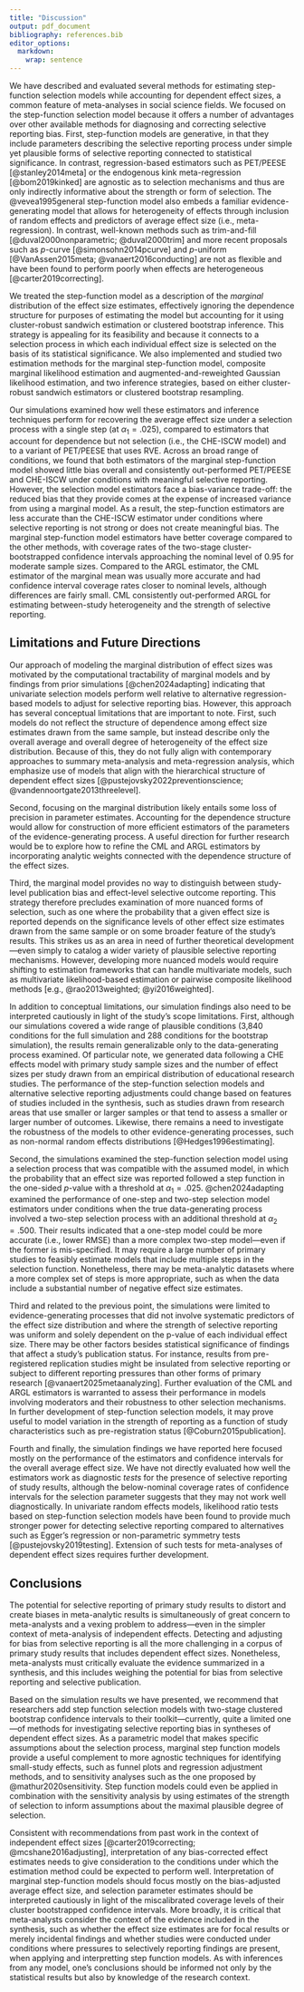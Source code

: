 ```yaml
---
title: "Discussion"
output: pdf_document
bibliography: references.bib
editor_options: 
  markdown: 
    wrap: sentence
---
```


We have described and evaluated several methods for estimating step-function selection models while accounting for dependent effect sizes, a common feature of meta-analyses in social science fields. 
We focused on the step-function selection model because it offers a number of advantages over other available methods for diagnosing and correcting selective reporting bias. 
First, step-function models are generative, in that they include parameters describing the selective reporting process under simple yet plausible forms of selective reporting connected to statistical significance.
In contrast, regression-based estimators such as PET/PEESE [@stanley2014meta] or the endogenous kink meta-regression [@bom2019kinked] are agnostic as to selection mechanisms and thus are only indirectly informative about the strength or form of selection.
The @vevea1995general step-function model also embeds a familiar evidence-generating model that allows for heterogeneity of effects through inclusion of random effects and predictors of average effect size (i.e., meta-regression).
In contrast, well-known methods such as trim-and-fill [@duval2000nonparametric; @duval2000trim] and more recent proposals such as $p$-curve [@simonsohn2014pcurve] and $p$-uniform [@VanAssen2015meta; @vanaert2016conducting] are not as flexible and have been found to perform poorly when effects are heterogeneous [@carter2019correcting].

We treated the step-function model as a description of the _marginal_ distribution of the effect size estimates, effectively ignoring the dependence structure for purposes of estimating the model but accounting for it using cluster-robust sandwich estimation or clustered bootstrap inference. 
This strategy is appealing for its feasibility and because it connects to a selection process in which each individual effect size is selected on the basis of its statistical significance.
We also implemented and studied two estimation methods for the marginal step-function model, composite marginal likelihood estimation and augmented-and-reweighted Gaussian likelihood estimation, and two inference strategies, based on either cluster-robust sandwich estimators or clustered bootstrap resampling.

Our simulations examined how well these estimators and inference techniques perform for recovering the average effect size under a selection process with a single step (at $\alpha_1 = .025$), compared to estimators that account for dependence but not selection (i.e., the CHE-ISCW model) and to a variant of PET/PEESE that uses RVE. 
Across an broad range of conditions, we found that both estimators of the marginal step-function model showed little bias overall and consistently out-performed PET/PEESE and CHE-ISCW under conditions with meaningful selective reporting.
However, the selection model estimators face a bias-variance trade-off: 
the reduced bias that they provide comes at the expense of increased variance from using a marginal model. As a result, the step-function estimators are less accurate than the CHE-ISCW estimator under conditions where selective reporting is not strong or does not create meaningful bias. 
The marginal step-function model estimators have better coverage compared to the other methods, with coverage rates of the two-stage cluster-bootstrapped confidence intervals approaching the nominal level of 0.95 for moderate sample sizes. 
Compared to the ARGL estimator, the CML estimator of the marginal mean was usually more accurate  and had confidence interval coverage rates closer to nominal levels, although differences are fairly small.
CML consistently out-performed ARGL for estimating between-study heterogeneity and the strength of selective reporting.

## Limitations and Future Directions

Our approach of modeling the marginal distribution of effect sizes was motivated by the computational tractability of marginal models and by findings from prior simulations [@chen2024adapting] indicating that univariate selection models perform well relative to alternative regression-based models to adjust for selective reporting bias.
However, this approach has several conceptual limitations that are important to note.
First, such models do not reflect the structure of dependence among effect size estimates drawn from the same sample, but instead describe only the overall average and overall degree of heterogeneity of the effect size distribution.
Because of this, they do not fully align with contemporary approaches to summary meta-analysis and meta-regression analysis, which emphasize use of models that align with the hierarchical structure of dependent effect sizes [@pustejovsky2022preventionscience; @vandennoortgate2013threelevel].

Second, focusing on the marginal distribution likely entails some loss of precision in parameter estimates. 
Accounting for the dependence structure would allow for construction of more efficient estimators of the parameters of the evidence-generating process.
A useful direction for further research would be to explore how to refine the CML and ARGL estimators by incorporating analytic weights connected with the dependence structure of the effect sizes.

Third, the marginal model provides no way to distinguish between study-level publication bias and effect-level selective outcome reporting.
This strategy therefore precludes examination of more nuanced forms of selection, such as one where the probability that a given effect size is reported depends on the significance levels of other effect size estimates drawn from the same sample or on some broader feature of the study's results.
This strikes us as an area in need of further theoretical development---even simply to catalog a wider variety of plausible selective reporting mechanisms. 
However, developing more nuanced models would require shifting to estimation frameworks that can handle multivariate models, such as multivariate likelihood-based estimation or pairwise composite likelihood methods [e.g., @rao2013weighted; @yi2016weighted].

In addition to conceptual limitations, our simulation findings also need to be interpreted cautiously in light of the study's scope limitations.
First, although our simulations covered a wide range of plausible conditions (3,840 conditions for the full simulation and 288 conditions for the bootstrap simulation), the results remain  generalizable only to the data-generating process examined.
Of particular note, we generated data following a CHE effects model with primary study sample sizes and the number of effect sizes per study drawn from an empirical distribution of educational research studies.
The performance of the step-function selection models and alternative selective reporting adjustments could change based on features of studies included in the synthesis, such as studies drawn from research areas that use smaller or larger samples or that tend to assess a smaller or larger number of outcomes.
Likewise, there remains a need to investigate the robustness of the models to other evidence-generating processes, such as non-normal random effects distributions [@Hedges1996estimating].

Second, the simulations examined the step-function selection model using a selection process that was compatible with the assumed model, in which the probability that an effect size was reported followed a step function in the one-sided _p_-value with a threshold at $\alpha_1 = .025$.
@chen2024adapting examined the performance of one-step and two-step selection model estimators under conditions when the true data-generating process involved a two-step selection process with an additional threshold at $\alpha_2 = .500$. 
Their results indicated that a one-step model could be more accurate (i.e., lower RMSE) than a more complex two-step model---even if the former is mis-specified. 
It may require a large number of primary studies to feasibly estimate models that include multiple steps in the selection function.
Nonetheless, there may be meta-analytic datasets where a more complex set of steps is more appropriate, such as when the data include a substantial number of negative effect size estimates.

Third and related to the previous point, the simulations were limited to evidence-generating processes that did not involve systematic predictors of the effect size distribution and where the strength of selective reporting was uniform and solely dependent on the p-value of each individual effect size.
There may be other factors besides statistical significance of findings that affect a study's publication status.
For instance, results from pre-registered replication studies might be insulated from selective reporting or subject to different reporting pressures than other forms of primary research [@vanaert2025metaanalyzing].
Further evaluation of the CML and ARGL estimators is warranted to assess their performance in models involving moderators and their robustness to other selection mechanisms.
In further development of step-function selection models, it may prove useful to model variation in the strength of reporting as a function of study characteristics such as pre-registration status [@Coburn2015publication].

Fourth and finally, the simulation findings we have reported here focused mostly on the performance of the estimators and confidence intervals for the overall average effect size.
We have not directly evaluated how well the estimators work as diagnostic _tests_ for the presence of selective reporting of study results, although the below-nominal coverage rates of confidence intervals for the selection parameter suggests that they may not work well diagnostically. 
In univariate random effects models, likelihood ratio tests based on step-function selection models have been found to provide much stronger power for detecting selective reporting compared to alternatives such as Egger's regression or non-parametric symmetry tests [@pustejovsky2019testing].
Extension of such tests for meta-analyses of dependent effect sizes requires further development.

## Conclusions

The potential for selective reporting of primary study results to distort and create biases in meta-analytic results is simultaneously of great concern to meta-analysts and a vexing problem to address---even in the simpler context of meta-analysis of independent effects.
Detecting and adjusting for bias from selective reporting is all the more challenging in a corpus of primary study results that includes dependent effect sizes. 
Nonetheless, meta-analysts must critically evaluate the evidence summarized in a synthesis, and this includes weighing the potential for bias from selective reporting and selective publication.

Based on the simulation results we have presented, we recommend that researchers add step function selection models with two-stage clustered bootstrap confidence intervals to their toolkit---currently, quite a limited one---of methods for investigating selective reporting bias in syntheses of dependent effect sizes.
As a parametric model that makes specific assumptions about the selection process, marginal step function models provide a useful complement to more agnostic techniques for identifying small-study effects, such as funnel plots and regression adjustment methods, and to sensitivity analyses such as the one proposed by @mathur2020sensitivity. Step function models could even be applied in combination with the sensitivity analysis by using estimates of the strength of selection to inform assumptions about the maximal plausible degree of selection. 

Consistent with recommendations from past work in the context of independent effect sizes [@carter2019correcting; @mcshane2016adjusting], interpretation of any bias-corrected effect estimates needs to give consideration to the conditions under which the estimation method could be expected to perform well.
Interpretation of marginal step-function models should focus mostly on the bias-adjusted average effect size, and selection parameter estimates should be interpreted cautiously in light of the miscalibrated coverage levels of their cluster bootstrapped confidence intervals.
More broadly, it is critical that meta-analysts consider the context of the evidence included in the synthesis, such as whether the effect size estimates are for focal results or merely incidental findings and whether studies were conducted under conditions where pressures to selectively reporting findings are present, when applying and interpretting step function models.
As with inferences from any model, one's conclusions should be informed not only by the statistical results but also by knowledge of the research context.